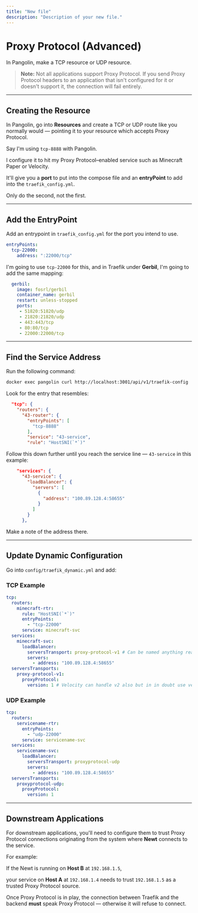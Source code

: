 ```yaml
---
title: "New file"
description: "Description of your new file."
---
```


# Proxy Protocol (Advanced)

In Pangolin, make a TCP resource or UDP resource.  

> **Note:** Not all applications support Proxy Protocol. If you send Proxy Protocol headers to an application that isn't configured for it or doesn't support it, the connection will fail entirely.

---

## Creating the Resource

In Pangolin, go into **Resources** and create a TCP or UDP route like you normally would — pointing it to your resource which accepts Proxy Protocol.

Say I'm using `tcp-8888` with Pangolin.  

I configure it to hit my Proxy Protocol–enabled service such as Minecraft Paper or Velocity.

It'll give you a **port** to put into the compose file and an **entryPoint** to add into the `traefik_config.yml`.  

Only do the second, not the first.

---

## Add the EntryPoint

Add an entrypoint in `traefik_config.yml` for the port you intend to use.

```yaml
entryPoints:
  tcp-22000: 
    address: ":22000/tcp"
```

I'm going to use `tcp-22000` for this, and in Traefik under **Gerbil**, I'm going to add the same mapping:

```yaml
  gerbil:
    image: fosrl/gerbil
    container_name: gerbil
    restart: unless-stopped
    ports:
     - 51820:51820/udp
     - 21820:21820/udp
     - 443:443/tcp
     - 80:80/tcp
     - 22000:22000/tcp
```

---

## Find the Service Address

Run the following command:

```bash
docker exec pangolin curl http://localhost:3001/api/v1/traefik-config | jq
```

Look for the entry that resembles:

```json
  "tcp": {
    "routers": {
      "43-router": {
        "entryPoints": [
          "tcp-8888"
        ],
        "service": "43-service",
        "rule": "HostSNI(`*`)"
```

Follow this down further until you reach the service line — `43-service` in this example:

```json
    "services": {
      "43-service": {
        "loadBalancer": {
          "servers": [
            {
              "address": "100.89.128.4:58655"
            }
          ]
        }
      },
```

Make a note of the address there.

---

## Update Dynamic Configuration

Go into `config/traefik_dynamic.yml` and add:

### TCP Example

```yaml
tcp:
  routers:
    minecraft-rtr:
      rule: "HostSNI(`*`)"
      entryPoints:
        - "tcp-22000"
      service: minecraft-svc
  services:
    minecraft-svc:
      loadBalancer:
        serversTransport: proxy-protocol-v1 # Can be named anything really as long as it matches the defined transport.
        servers:
          - address: "100.89.128.4:58655"
  serversTransports:
    proxy-protocol-v1:
      proxyProtocol:
        version: 1 # Velocity can handle v2 also but in in doubt use version over version 2.
```

### UDP Example

```yaml
tcp:
  routers:
    servicename-rtr:
      entryPoints:
        - "udp-22000"
      service: servicename-svc
  services:
    servicename-svc:
      loadBalancer:
        serversTransport: proxyprotocol-udp
        servers:
          - address: "100.89.128.4:58655"
  serversTransports:
    proxyprotocol-udp:
      proxyProtocol:
        version: 1
```

---

## Downstream Applications

For downstream applications, you'll need to configure them to trust Proxy Protocol connections originating from the system where **Newt** connects to the service.

For example:  

If the Newt is running on **Host B** at `192.168.1.5`,  

your service on **Host A** at `192.168.1.4` needs to trust `192.168.1.5` as a trusted Proxy Protocol source.

Once Proxy Protocol is in play, the connection between Traefik and the backend **must** speak Proxy Protocol — otherwise it will refuse to connect.